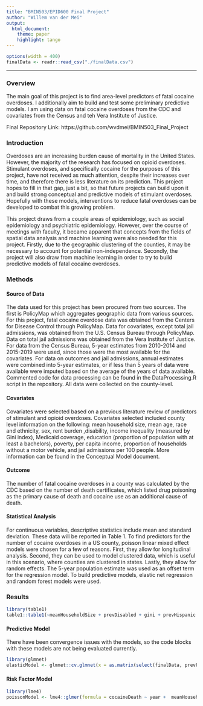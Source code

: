 ```yaml
---
title: "BMIN503/EPID600 Final Project"
author: "Willem van der Mei"
output: 
  html_document:
    theme: paper 
    highlight: tango
---
```

```r
options(width = 400)
finalData <- readr::read_csv("./finalData.csv")
```  
***


### Overview

The main goal of this project is to find area-level predictors of fatal cocaine overdoses. I additionally aim to build and test some preliminary predictive models. I am using data on fatal cocaine overdoses from the CDC and covariates from the Census and teh Vera Institute of Justice.

Final Repository Link: https://github.com/wvdmei/BMIN503_Final_Project


### Introduction 

Overdoses are an increasing burden cause of mortality in the United States. However, the majority of the research has focused on opioid overdoses. Stimulant overdoses, and specifically cocaine for the purposes of this project, have not received as much attention, despite their increases over time, and therefore there is less literature on its prediction. This project hopes to fill in that gap, just a bit, so that future projects can build upon it and build strong conceptual and predictive models of stimulant overdoses. Hopefully with these models, interventions to reduce fatal overdoses can be developed to combat this growing problem.

This project draws from a couple areas of epidemiology, such as social epidemiology and psychiatric epidemiology. However, over the course of meetings with faculty, it became apparent that concepts from the fields of spatial data analysis and machine learning were also needed for this project. Firstly, due to the geographic clustering of the counties, it may be necessary to account for potential non-independence. Secondly, the project will also draw from machine learning in order to try to build predictive models of fatal cocaine overdoses.

### Methods

#### Source of Data

The data used for this project has been procured from two sources. The first is PolicyMap which aggregates geographic data from various sources. For this project, fatal cocaine overdose data was obtained from the Centers for Disease Control through PolicyMap. Data for covariates, except total jail admissions, was obtained from the U.S. Census Bureau through PolicyMap. Data on total jail admissions was obtained from the Vera Institute of Justice. For data from the Census Bureau, 5-year estimates from 2010-2014 and 2015-2019 were used, since those were the most available for the covariates. For data on outcomes and jail admissions, annual estimates were combined into 5-year estimates, or if less than 5 years of data were available were imputed based on the average of the years of data available. Commented code for data processing can be found in the DataProcessing.R script in the repository. All data were collected on the county-level. 

#### Covariates

Covariates were selected based on a previous literature review of predictors of stimulant and opioid overdoses. Covariates selected included county level information on the following: mean household size, mean age, race and ethnicity, sex, rent burden ,disability, income inequality (measured by Gini index), Medicaid coverage, education (proportion of population with at least a bachelors), poverty, per capita income, proportion of households without a motor vehicle, and jail admissions per 100 people. More information can be found in the Conceptual Model document.

#### Outcome

The number of fatal cocaine overdoses in a county was calculated by the CDC based on the number of death certificates, which listed drug poisoning as the primary cause of death and cocaine use as an additional cause of death.

#### Statistical Analysis

For continuous variables, descriptive statistics include mean and standard deviation. These data will be reported in Table 1. To find predictors for the number of cocaine overdoses in a US county, poisson linear mixed effect models were chosen for a few of reasons. First, they allow for longitudinal analysis. Second, they can be used to model clustered data, which is useful in this scenario, where counties are clustered in states. Lastly, they allow for random effects. The 5-year population estimate was used as an offset term for the regression model. To build predictive models, elastic net regression and random forest models were used.

### Results

```r
library(table1)
table1::table1(~meanHouseholdSize + prevDisabled + gini + prevHispanic + medianAge + prevMedicaid + prevMinBachelors + prevBlack + prevWhite + perCapIncome + prevMen + prevPoverty + medianRentCostBurden + prevNoCar + jailAdmit100, data = finalData)
```

#### Predictive Model

There have been convergence issues with the models, so the code blocks with these models are not being evaluated currently.

```r
library(glmnet)
elasticModel <- glmnet::cv.glmnet(x = as.matrix(select(finalData, prevPoverty, prevDisabled, prevHispanic, prevBlack, prevWhite, prevMinBachelors, prevMen, jailAdmit100)), y = as.matrix(finalData$cocaineDeath), offset = as.matrix(finalData$nPop), family = "poisson", alpha = 0.5)
```

#### Risk Factor Model

```r
library(lme4)
poissonModel <- lme4::glmer(formula = cocaineDeath ~ year +  meanHouseholdSize + prevDisabled + gini + prevHispanic + medianAge + prevMedicaid + prevMinBachelors + prevBlack + prevWhite + perCapIncome + prevMen + prevPoverty + medianRentCostBurden + prevNoCar + jailAdmit100 + offset(nPop) + (1 | state), family = poisson(link = "log"), data = finalData)
```

